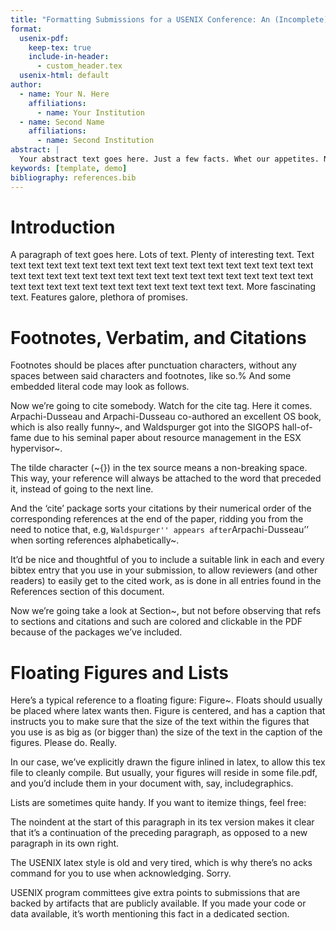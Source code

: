 ```yaml
---
title: "Formatting Submissions for a USENIX Conference: An (Incomplete) Example"
format:
  usenix-pdf:
    keep-tex: true  
    include-in-header:
      - custom_header.tex
  usenix-html: default
author:
  - name: Your N. Here
    affiliations:
      - name: Your Institution
  - name: Second Name
    affiliations:
      - name: Second Institution
abstract: |
  Your abstract text goes here. Just a few facts. Whet our appetites. Not more than 200 words, if possible, and preferably closer to 150.
keywords: [template, demo]
bibliography: references.bib  
---
```



# Introduction {#sec-intro}

A paragraph of text goes here. Lots of text. Plenty of interesting
text. Text text text text text text text text text text text text text
text text text text text text text text text text text text text text
text text text text text text text text text text text text text text
text text text text text text text.
More fascinating text. Features galore, plethora of promises.


<!------------------------------------------------------------------------------->
# Footnotes, Verbatim, and Citations
<!------------------------------------------------------------------------------->

Footnotes should be places after punctuation characters, without any
spaces between said characters and footnotes, like so.%
\footnote{Remember that USENIX format stopped using endnotes and is
  now using regular footnotes.} And some embedded literal code may
look as follows.

\begin{verbatim}
int main(int argc, char *argv[]) 
{
    return 0;
}
\end{verbatim}

Now we're going to cite somebody. Watch for the cite tag. Here it
comes. Arpachi-Dusseau and Arpachi-Dusseau co-authored an excellent OS
book, which is also really funny~\cite{arpachiDusseau18:osbook}, and
Waldspurger got into the SIGOPS hall-of-fame due to his seminal paper
about resource management in the ESX hypervisor~\cite{waldspurger02}.

The tilde character (\~{}) in the tex source means a non-breaking
space. This way, your reference will always be attached to the word
that preceded it, instead of going to the next line.

And the 'cite' package sorts your citations by their numerical order
of the corresponding references at the end of the paper, ridding you
from the need to notice that, e.g, ``Waldspurger'' appears after
``Arpachi-Dusseau'' when sorting references
alphabetically~\cite{waldspurger02,arpachiDusseau18:osbook}. 

It'd be nice and thoughtful of you to include a suitable link in each
and every bibtex entry that you use in your submission, to allow
reviewers (and other readers) to easily get to the cited work, as is
done in all entries found in the References section of this document.

Now we're going take a look at Section~\ref{sec:figs}, but not before
observing that refs to sections and citations and such are colored and
clickable in the PDF because of the packages we've included.

<!------------------------------------------------------------------------------->
# Floating Figures and Lists
\label{sec:figs}
<!------------------------------------------------------------------------------->


<!--------------------------->
\begin{figure}
\begin{center}
\begin{tikzpicture}
  \draw[thin,gray!40] (-2,-2) grid (2,2);
  \draw[<->] (-2,0)--(2,0) node[right]{$x$};
  \draw[<->] (0,-2)--(0,2) node[above]{$y$};
  \draw[line width=2pt,blue,-stealth](0,0)--(1,1)
        node[anchor=south west]{$\boldsymbol{u}$};
  \draw[line width=2pt,red,-stealth](0,0)--(-1,-1)
        node[anchor=north east]{$\boldsymbol{-u}$};
\end{tikzpicture}
\end{center}
\caption{\label{fig:vectors} Text size inside figure should be as big as
  caption's text. Text size inside figure should be as big as
  caption's text. Text size inside figure should be as big as
  caption's text. Text size inside figure should be as big as
  caption's text. Text size inside figure should be as big as
  caption's text. }
\end{figure}
<!--------------------------->


Here's a typical reference to a floating figure:
Figure~\ref{fig:vectors}. Floats should usually be placed where latex
wants then. Figure\ref{fig:vectors} is centered, and has a caption
that instructs you to make sure that the size of the text within the
figures that you use is as big as (or bigger than) the size of the
text in the caption of the figures. Please do. Really.

In our case, we've explicitly drawn the figure inlined in latex, to
allow this tex file to cleanly compile. But usually, your figures will
reside in some file.pdf, and you'd include them in your document
with, say, \textbackslash{}includegraphics.

Lists are sometimes quite handy. If you want to itemize things, feel
free:

\begin{description}
  
\item[fread] a function that reads from a \texttt{stream} into the
  array \texttt{ptr} at most \texttt{nobj} objects of size
  \texttt{size}, returning returns the number of objects read.

\item[Fred] a person's name, e.g., there once was a dude named Fred
  who separated usenix.sty from this file to allow for easy
  inclusion.
\end{description}

\noindent
The noindent at the start of this paragraph in its tex version makes
it clear that it's a continuation of the preceding paragraph, as
opposed to a new paragraph in its own right.


\subsection{LaTeX-ing Your TeX File}
<!-----------------------------------

People often use \texttt{pdflatex} these days for creating pdf-s from
tex files via the shell. And \texttt{bibtex}, of course. Works for us.

<!------------------------------------------------------------------------------->
\section*{Acknowledgments}
<!------------------------------------------------------------------------------->

The USENIX latex style is old and very tired, which is why
there's no \textbackslash{}acks command for you to use when
acknowledging. Sorry.

<!------------------------------------------------------------------------------->
\section*{Availability}
<!------------------------------------------------------------------------------->

USENIX program committees give extra points to submissions that are
backed by artifacts that are publicly available. If you made your code
or data available, it's worth mentioning this fact in a dedicated
section.
